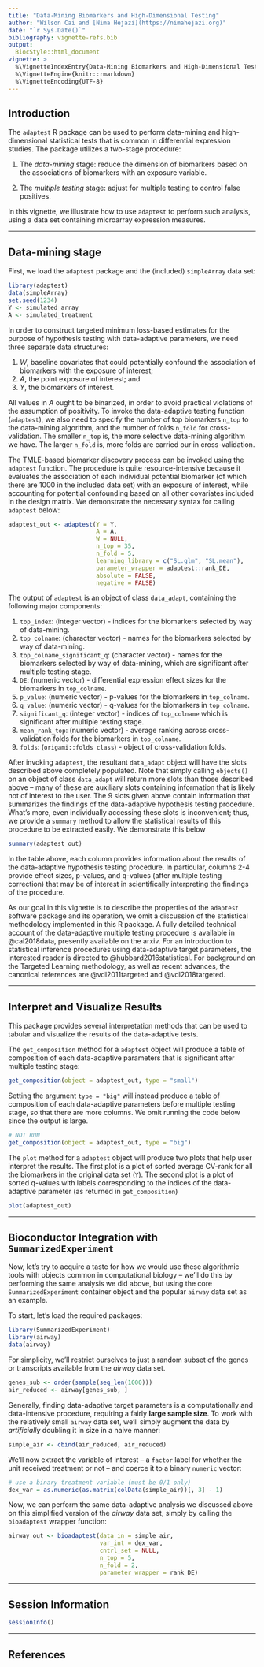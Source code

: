 ```yaml
---
title: "Data-Mining Biomarkers and High-Dimensional Testing"
author: "Wilson Cai and [Nima Hejazi](https://nimahejazi.org)"
date: "`r Sys.Date()`"
bibliography: vignette-refs.bib
output:
  BiocStyle::html_document
vignette: >
  %\VignetteIndexEntry{Data-Mining Biomarkers and High-Dimensional Testing}
  %\VignetteEngine{knitr::rmarkdown}
  %\VignetteEncoding{UTF-8}
---
```


## Introduction

The `adaptest` R package can be used to perform data-mining and high-dimensional
statistical tests that is common in differential expression studies. The package
utilizes a two-stage procedure:

1. The _data-mining_ stage: reduce the dimension of biomarkers based on the
   associations of biomarkers with an exposure variable.

2. The _multiple testing_ stage: adjust for multiple testing to control false
   positives.

In this vignette, we illustrate how to use `adaptest` to perform such analysis,
using a data set containing microarray expression measures.

---

## Data-mining stage

First, we load the `adaptest` package and the (included) `simpleArray` data set:

```r
library(adaptest)
data(simpleArray)
set.seed(1234)
Y <- simulated_array
A <- simulated_treatment
```

In order to construct targeted minimum loss-based estimates for the purpose of
hypothesis testing with data-adaptive parameters, we need three separate data
structures:

1. _W_, baseline covariates that could potentially confound the association of
   biomarkers with the exposure of interest;
2. _A_, the point exposure of interest; and
3. _Y_, the biomarkers of interest.

All values in _A_ ought to be binarized, in order to avoid practical violations
of the assumption of positivity. To invoke the data-adaptive testing function
(`adaptest`), we also need to specify the number of top biomarkers `n_top` to
the data-mining algorithm, and the number of folds `n_fold` for cross-
validation. The smaller `n_top` is, the more selective data-mining algorithm we
have. The larger `n_fold` is, more folds are carried our in cross-validation.

The TMLE-based biomarker discovery process can be invoked using the `adaptest`
function. The procedure is quite resource-intensive because it evaluates the
association of each individual potential biomarker (of which there are $1000$ in
the included data set) with an exposure of interest, while accounting for
potential confounding based on all other covariates included in the design
matrix. We demonstrate the necessary syntax for calling `adaptest` below:

```r
adaptest_out <- adaptest(Y = Y,
                         A = A,
                         W = NULL,
                         n_top = 35,
                         n_fold = 5,
                         learning_library = c("SL.glm", "SL.mean"),
                         parameter_wrapper = adaptest::rank_DE,
                         absolute = FALSE,
                         negative = FALSE)
```

The output of `adaptest` is an object of class `data_adapt`, containing the
following major components:

1. `top_index`: (integer vector) - indices for the biomarkers selected by way of
   data-mining.
2. `top_colname`: (character vector) - names for the biomarkers selected by way
   of data-mining.
3. `top_colname_significant_q`: (character vector) - names for the biomarkers
   selected by way of data-mining, which are significant after multiple testing
   stage.
4. `DE`: (numeric vector) - differential expression effect sizes for the
   biomarkers in `top_colname`.
5. `p_value`: (numeric vector) - p-values for the biomarkers in `top_colname`.
6. `q_value`: (numeric vector) - q-values for the biomarkers in `top_colname`.
7. `significant_q`: (integer vector) - indices of `top_colname` which is
   significant after multiple testing stage.
8. `mean_rank_top`: (numeric vector) - average ranking across cross-validation
   folds for the biomarkers in `top_colname`.
9. `folds`: (`origami::folds class`) - object of cross-validation folds.

After invoking `adaptest`, the resultant `data_adapt` object will have the slots
described above completely populated. Note that simply calling `objects()` on an
object of class `data_adapt` will return more slots than those described above
-- many of these are auxiliary slots containing information that is likely not
of interest to the user. The $9$ slots given above contain information that
summarizes the findings of the data-adaptive hypothesis testing procedure.
What's more, even individually accessing these slots is inconvenient; thus, we
provide a `summary` method to allow the statistical results of this procedure to
be extracted easily. We demonstrate this below

```r
summary(adaptest_out)
```

In the table above, each column provides information about the results of the
data-adaptive hypothesis testing procedure. In particular, columns 2-4 provide
effect sizes, p-values, and q-values (after multiple testing correction) that
may be of interest in scientifically interpreting the findings of the procedure.

As our goal in this vignette is to describe the properties of the `adaptest`
software package and its operation, we omit a discussion of the statistical
methodology implemented in this R package. A fully detailed technical account of
the data-adaptive multiple testing procedure is available in @cai2018data,
presently available on the arxiv. For an introduction to statistical inference
procedures using data-adaptive target parameters, the interested reader is
directed to @hubbard2016statistical. For background on the Targeted Learning
methodology, as well as recent advances, the canonical references are
@vdl2011targeted and @vdl2018targeted.

---

## Interpret and Visualize Results

This package provides several interpretation methods that can be used to tabular
and visualize the results of the data-adaptive tests.

The `get_composition` method for a `adaptest` object will produce a table of
composition of each data-adaptive parameters that is significant after multiple
testing stage:

```r
get_composition(object = adaptest_out, type = "small")
```

Setting the argument `type = "big"` will instead produce a table of composition
of each data-adaptive parameters before multiple testing stage, so that there
are more columns. We omit running the code below since the output is large.

```r
# NOT RUN
get_composition(object = adaptest_out, type = "big")
```

The `plot` method for a `adaptest` object will produce two plots that help user
interpret the results. The first plot is a plot of sorted average CV-rank for
all the biomarkers in the original data set (`Y`). The second plot is a plot of
sorted q-values with labels corresponding to the indices of the data-adaptive
parameter (as returned in `get_composition`)

```r
plot(adaptest_out)
```

---

## Bioconductor Integration with `SummarizedExperiment`

Now, let's try to acquire a taste for how we would use these algorithmic tools
with objects common in computational biology -- we'll do this by performing the
same analysis we did above, but using the core `SummarizedExperiment` container
object and the popular `airway` data set as an example.

To start, let's load the required packages:

```r
library(SummarizedExperiment)
library(airway)
data(airway)
```

For simplicity, we'll restrict ourselves to just a random subset of the genes or
transcripts available from the _airway_ data set.

```r
genes_sub <- order(sample(seq_len(1000)))
air_reduced <- airway[genes_sub, ]
```

Generally, finding data-adaptive target parameters is a computationally and
data-intensive procedure, requiring a fairly __large sample size__. To work with
the relatively small `airway` data set, we'll simply augment the data by
_artificially_ doubling it in size in a naive manner:

```r
simple_air <- cbind(air_reduced, air_reduced)
```

We'll now extract the variable of interest -- a `factor` label for whether the
unit received treatment or not -- and coerce it to a binary `numeric` vector:

```r
# use a binary treatment variable (must be 0/1 only)
dex_var = as.numeric(as.matrix(colData(simple_air))[, 3] - 1)
```

Now, we can perform the same data-adaptive analysis we discussed above on this
simplified version of the _airway_ data set, simply by calling the `bioadaptest`
wrapper function:

```r
airway_out <- bioadaptest(data_in = simple_air,
                          var_int = dex_var,
                          cntrl_set = NULL,
                          n_top = 5,
                          n_fold = 2,
                          parameter_wrapper = rank_DE)
```

---

## Session Information

```r
sessionInfo()
```

---

## References

